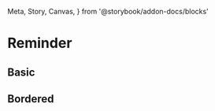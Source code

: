   Meta,
  Story,
  Canvas,
} from '@storybook/addon-docs/blocks'

<Meta title="Components/Reminder" component={Reminder} />

# Reminder

## Basic

<Canvas>
  <Story name="error">
    <Reminder to="/" mb={1} variant="error" text="Your credit card [has expired]"/>
  </Story>
  <Story name="warning">
    <Reminder to="/" mb={1} variant="warning" text="You have [1 locked instance]"/>
  </Story>
  <Story name="info">
    <Reminder to="/" mb={1} variant="info" text="[2FA] is deactivated"/>
  </Story>
  <Story name="default">
    <Reminder to="/" mb={1} text="No [phone number] registered"/>
  </Story>
</Canvas>

## Bordered

<Canvas>
  <Story name="bordered-error">
    <Reminder to="/" mb={1} bordered variant="error" text="Your credit card [has expired]"/>
  </Story>
  <Story name="bordered-warning">
    <Reminder to="/" mb={1} bordered variant="warning" text="You have [1 locked instance]"/>
  </Story>
  <Story name="bordered-info">
    <Reminder to="/" mb={1} bordered variant="info" text="[2FA] is deactivated"/>
  </Story>
  <Story name="bordered-default">
    <Reminder to="/" mb={1} bordered text="No [phone number] registered"/>
  </Story>
</Canvas>
